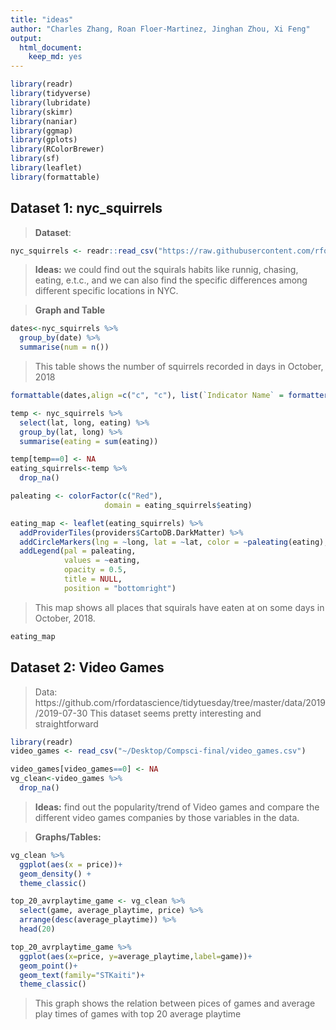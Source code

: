 ```yaml
---
title: "ideas"
author: "Charles Zhang, Roan Floer-Martinez, Jinghan Zhou, Xi Feng"
output: 
  html_document:
    keep_md: yes
---
```

```r
library(readr)
library(tidyverse)
library(lubridate)
library(skimr) 
library(naniar) 
library(ggmap)
library(gplots) 
library(RColorBrewer) 
library(sf) 
library(leaflet)
library(formattable)
```

## Dataset 1: nyc_squirrels 

> **Dataset**:

```r
nyc_squirrels <- readr::read_csv("https://raw.githubusercontent.com/rfordatascience/tidytuesday/master/data/2019/2019-10-29/nyc_squirrels.csv")
```

> **Ideas:** we could find out the squirals habits like runnig, chasing, eating, e.t.c., and we can also find the specific differences among different specific locations in NYC.  

> **Graph and Table**

```r
dates<-nyc_squirrels %>% 
  group_by(date) %>% 
  summarise(num = n())
```

> This table shows the number of squirrels recorded in days in October, 2018

```r
formattable(dates,align =c("c", "c"), list(`Indicator Name` = formatter("span", style =~style(color = "black",font.weight = "bold"))))
```

```r
temp <- nyc_squirrels %>% 
  select(lat, long, eating) %>% 
  group_by(lat, long) %>% 
  summarise(eating = sum(eating))

temp[temp==0] <- NA
eating_squirrels<-temp %>% 
  drop_na() 

paleating <- colorFactor(c("Red"), 
                     domain = eating_squirrels$eating) 

eating_map <- leaflet(eating_squirrels) %>% 
  addProviderTiles(providers$CartoDB.DarkMatter) %>%
  addCircleMarkers(lng = ~long, lat = ~lat, color = ~paleating(eating), stroke = FALSE, fillOpacity = 0.5, radius = 1.4) %>% 
  addLegend(pal = paleating, 
            values = ~eating, 
            opacity = 0.5, 
            title = NULL,
            position = "bottomright") 
```

> This map shows all places that squirals have eaten at on some days in October, 2018.

```r
eating_map
```

## Dataset 2: Video Games
> Data: 
https://github.com/rfordatascience/tidytuesday/tree/master/data/2019/2019-07-30
This dataset seems pretty interesting and straightforward

```r
library(readr)
video_games <- read_csv("~/Desktop/Compsci-final/video_games.csv")

video_games[video_games==0] <- NA
vg_clean<-video_games %>% 
  drop_na() 
```

> **Ideas:**
find out the popularity/trend of Video games and compare the different video games companies by those variables in the data.

> **Graphs/Tables:**

```r
vg_clean %>% 
  ggplot(aes(x = price))+
  geom_density() +
  theme_classic()

top_20_avrplaytime_game <- vg_clean %>% 
  select(game, average_playtime, price) %>% 
  arrange(desc(average_playtime)) %>% 
  head(20)

top_20_avrplaytime_game %>% 
  ggplot(aes(x=price, y=average_playtime,label=game))+
  geom_point()+
  geom_text(family="STKaiti")+
  theme_classic()
```
> This graph shows the relation between pices of games and average play times of games with top 20 average playtime






